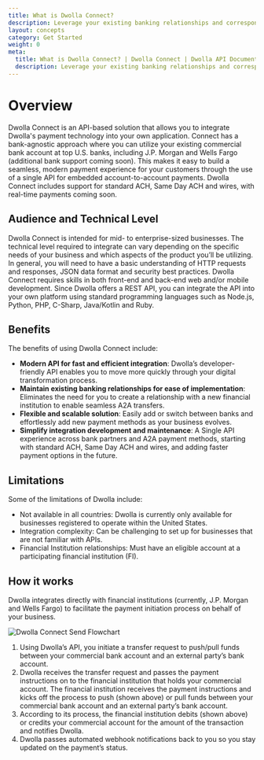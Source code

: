 ```yaml
---
title: What is Dwolla Connect?
description: Leverage your existing banking relationships and corresponding commercial bank accounts to integrate modern payment processing capabilities into your operations.
layout: concepts
category: Get Started
weight: 0
meta:
  title: What is Dwolla Connect? | Dwolla Connect | Dwolla API Documentation
  description: Leverage your existing banking relationships and corresponding commercial bank accounts to integrate modern payment processing capabilities into your operations.
---
```



# Overview

Dwolla Connect is an API-based solution that allows you to integrate Dwolla's payment technology into your own application. Connect has a bank-agnostic approach where you can utilize your existing commercial bank account at top U.S. banks, including J.P. Morgan and Wells Fargo (additional bank support coming soon). This makes it easy to build a seamless, modern payment experience for your customers through the use of a single API for embedded account-to-account payments. Dwolla Connect includes support for standard ACH, Same Day ACH and wires, with real-time payments coming soon.

## Audience and Technical Level

Dwolla Connect is intended for mid- to enterprise-sized businesses. The technical level required to integrate can vary depending on the specific needs of your business and which aspects of the product you’ll be utilizing. In general, you will need to have a basic understanding of HTTP requests and responses, JSON data format and security best practices. Dwolla Connect requires skills in both front-end and back-end web and/or mobile development. Since Dwolla offers a REST API, you can integrate the API into your own platform using standard programming languages such as Node.js, Python, PHP, C-Sharp, Java/Kotlin and Ruby.

## Benefits

The benefits of using Dwolla Connect include:

- **Modern API for fast and efficient integration**: Dwolla’s developer-friendly API enables you to move more quickly through your digital transformation process.
- **Maintain existing banking relationships for ease of implementation**: Eliminates the need for you to create a relationship with a new financial institution to enable seamless A2A transfers.
- **Flexible and scalable solution**: Easily add or switch between banks and effortlessly add new payment methods as your business evolves.
- **Simplify integration development and maintenance**: A Single API experience across bank partners and A2A payment methods, starting with standard ACH, Same Day ACH and wires, and adding faster payment options in the future.

## Limitations

Some of the limitations of Dwolla include:

- Not available in all countries: Dwolla is currently only available for businesses registered to operate within the United States.
- Integration complexity: Can be challenging to set up for businesses that are not familiar with APIs.
- Financial Institution relationships: Must have an eligible account at a participating financial institution (FI).

## How it works

Dwolla integrates directly with financial institutions (currently, J.P. Morgan and Wells Fargo) to facilitate the payment initiation process on behalf of your business.

<Image
  src={DwollaConnectSendFlowchart}
  alt="Dwolla Connect Send Flowchart"
  expand
/>

1. Using Dwolla’s API, you initiate a transfer request to push/pull funds between your commercial bank account and an external party’s bank account.
2. Dwolla receives the transfer request and passes the payment instructions on to the financial institution that holds your commercial account. The financial institution receives the payment instructions and kicks off the process to push (shown above) or pull funds between your commercial bank account and an external party’s bank account.
3. According to its process, the financial institution debits (shown above) or credits your commercial account for the amount of the transaction and notifies Dwolla.
4. Dwolla passes automated webhook notifications back to you so you stay updated on the payment’s status.

<ExternalCTA
  icon={DwollaConnectIcon}
  description="Ready to experience the scalability, reliability and flexibility of account-to-account payments? Contact our payment experts to get started!"
  href="https://www.dwolla.com/contact/?__hstc=181257784.b48cf518bc8e83e788689a7f98ed58b6.1691609883227.1695928251153.1695935813812.78&__hssc=181257784.1.1695935813812&__hsfp=2096224371"
/>
